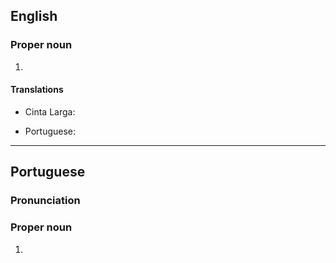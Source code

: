 ==English==

===Proper noun===
{{en-proper noun}}

# {{place|en|municipality/state capital|s/Rondônia|c/Brazil}}

====Translations====
{{trans-top|capital of Rondônia, Brazil}}
* Cinta Larga: {{t|cin|póótto wééliyo}}
{{trans-mid}}
* Portuguese: {{t+|pt|Porto Velho|m}}
{{trans-bottom}}

----

==Portuguese==

===Pronunciation===
{{pt-IPA|br=Pôrto Vélho}}

===Proper noun===
{{pt-proper noun|m|head=[[porto|Porto]] [[velho|Velho]]}}

# {{place|pt|municipality/state capital|s/Rondônia|c/Brazil}}
